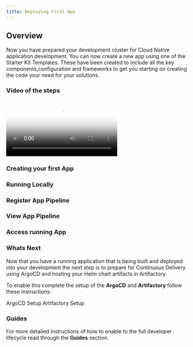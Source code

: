 ```yaml
---
title: Deploying First App
---
```


## Overview

Now you have prepared your development cluster for Cloud Native application development. You can now create a new app using one of the
Starter Kit Templates. These have been created to include all the key components,configuration and frameworks to get you starting on
creating the code your need for your solutions.

### Video of the steps

<Video src="/video/deployfirstapp.m4v" type="video/m4v" poster="/images/poster.png">
</Video>

### Creating your first App

### Running Locally

### Register App Pipeline

### View App Pipeline

### Access running App

### Whats Next

Now that you have a running application that is being built and deployed into your development the next step is to prepare
for Continuous Delivery using ArgoCD and hosting your Helm chart artifacts in Artifactory.

To enable this complete the setup of the **ArgoCD** and **Artifactory** follow these instructions:

<AnchorLinks small>
  <AnchorLink to="/getting-started/argocd-setup">ArgoCD Setup</AnchorLink>
  <AnchorLink to="/getting-started/artifactory-setup">Artifactory Setup</AnchorLink>
</AnchorLinks>

### Guides

For more detailed instructions of how to enable to the full developer lifecycle read through the **Guides** section.

